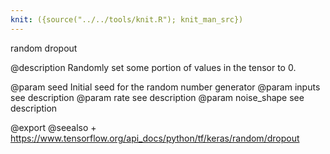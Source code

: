 ```yaml
---
knit: ({source("../../tools/knit.R"); knit_man_src})
---
```

random dropout

@description
Randomly set some portion of values in the tensor to 0.

@param seed Initial seed for the random number generator
@param inputs see description
@param rate see description
@param noise_shape see description

@export
@seealso
+ <https://www.tensorflow.org/api_docs/python/tf/keras/random/dropout>
